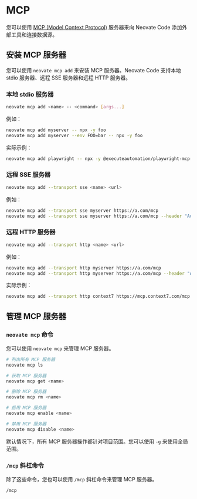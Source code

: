 # MCP

您可以使用 [MCP (Model Context Protocol)](https://modelcontextprotocol.io/introduction) 服务器来向 Neovate Code 添加外部工具和连接数据源。

## 安装 MCP 服务器

您可以使用 `neovate mcp add` 来安装 MCP 服务器。Neovate Code 支持本地 stdio 服务器、远程 SSE 服务器和远程 HTTP 服务器。

### 本地 stdio 服务器

```bash
neovate mcp add <name> -- <command> [args...]
```

例如：

```bash
neovate mcp add myserver -- npx -y foo
neovate mcp add myserver --env FOO=bar -- npx -y foo
```

实际示例：

```bash
neovate mcp add playwright -- npx -y @executeautomation/playwright-mcp-server
```

### 远程 SSE 服务器

```bash
neovate mcp add --transport sse <name> <url>
```

例如：

```bash
neovate mcp add --transport sse myserver https://a.com/mcp
neovate mcp add --transport sse myserver https://a.com/mcp --header "Authorization: Bearer 123"
```

### 远程 HTTP 服务器

```bash
neovate mcp add --transport http <name> <url>
```

例如：

```bash
neovate mcp add --transport http myserver https://a.com/mcp
neovate mcp add --transport http myserver https://a.com/mcp --header "Authorization: Bearer 123"
```

实际示例：

```bash
neovate mcp add --transport http context7 https://mcp.context7.com/mcp
```

## 管理 MCP 服务器

### `neovate mcp` 命令

您可以使用 `neovate mcp` 来管理 MCP 服务器。

```bash
# 列出所有 MCP 服务器
neovate mcp ls

# 获取 MCP 服务器
neovate mcp get <name>

# 删除 MCP 服务器
neovate mcp rm <name>

# 启用 MCP 服务器
neovate mcp enable <name>

# 禁用 MCP 服务器
neovate mcp disable <name>
```

默认情况下，所有 MCP 服务器操作都针对项目范围。您可以使用 `-g` 来使用全局范围。

### `/mcp` 斜杠命令

除了这些命令，您也可以使用 `/mcp` 斜杠命令来管理 MCP 服务器。

```bash
/mcp
```
